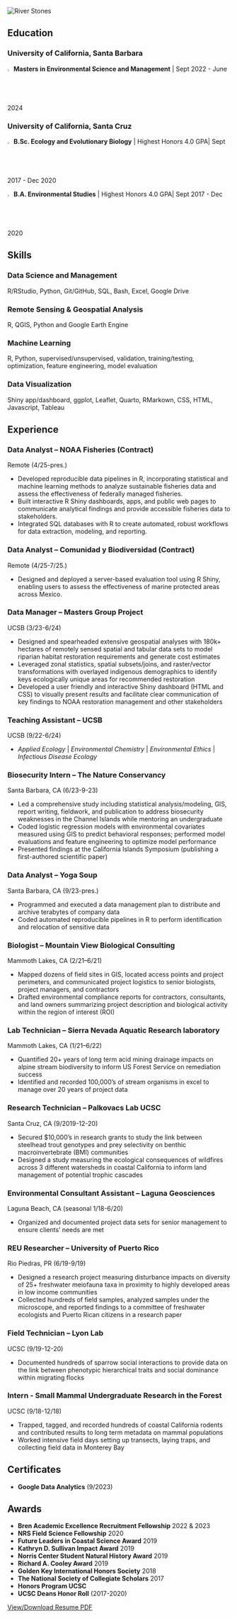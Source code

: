<!-- Image banner at top -->

<img src="images/stones2.png" alt="River Stones" class="banner-image-two"/>

::: center-banner-box
:::

::: gray-placeholder-two
:::

<!-- Education -->

<h2>Education</h2>

<h3>University of California, Santa Barbara</h3>

![](images/cap2.svg){width="2%"} **Masters in Environmental Science and Management** \| Sept 2022 - June 2024

<h3>University of California, Santa Cruz</h3>

![](images/cap2.svg){width="2%"} **B.Sc. Ecology and Evolutionary Biology** \| Highest Honors 4.0 GPA\| Sept 2017 - Dec 2020

![](images/cap2.svg){width="2%"} **B.A. Environmental Studies** \| Highest Honors 4.0 GPA\| Sept 2017 - Dec 2020 <!-- Skills  -->

<h2>Skills</h2>

<h3>Data Science and Management</h3>

R/RStudio, Python, Git/GitHub, SQL, Bash, Excel, Google Drive

<h3>Remote Sensing & Geospatial Analysis</h3>

R, QGIS, Python and Google Earth Engine

<h3>Machine Learning</h3>

R, Python, supervised/unsupervised, validation, training/testing, optimization, feature engineering, model evaluation

<h3>Data Visualization</h3>

Shiny app/dashboard, ggplot, Leaflet, Quarto, RMarkown, CSS, HTML, Javascript, Tableau

<!-- Experience -->

<h2>Experience</h2>

<h3>Data Analyst -- NOAA Fisheries (Contract)</h3>

Remote (4/25-pres.) 

-   Developed reproducible data pipelines in R, incorporating statistical and machine learning methods to analyze sustainable fisheries data and assess the effectiveness of federally managed fisheries.
-   Built interactive R Shiny dashboards, apps, and public web pages to communicate analytical findings and provide accessible fisheries data to stakeholders.
-   Integrated SQL databases with R to create automated, robust workflows for data extraction, modeling, and reporting.


<h3>Data Analyst -- Comunidad y Biodiversidad (Contract)</h3>

Remote (4/25-7/25.) 

-   Designed and deployed a server-based evaluation tool using R Shiny, enabling users to assess the effectiveness of marine protected areas across Mexico.


<h3>Data Manager -- Masters Group Project</h3>

UCSB (3/23-6/24) <!-- **Data Manager -- Masters Group Project**, UCSB (3/23-6/24) -->

-   Designed and spearheaded extensive geospatial analyses with 180k+ hectares of remotely sensed spatial and tabular data sets to model riparian habitat restoration requirements and generate cost estimates
-   Leveraged zonal statistics, spatial subsets/joins, and raster/vector transformations with overlayed indigenous demographics to identify keys ecologically unique areas for recommended restoration\
-   Developed a user friendly and interactive Shiny dashboard (HTML and CSS) to visually present results and facilitate clear communication of key findings to NOAA restoration management and other stakeholders

<h3>Teaching Assistant -- UCSB</h3>

UCSB (9/22-6/24)

-   *Applied Ecology* \| *Environmental Chemistry* \| *Environmental Ethics* \| *Infectious Disease Ecology*

<h3>Biosecurity Intern -- The Nature Conservancy</h3>

Santa Barbara, CA (6/23-9-23)

-   Led a comprehensive study including statistical analysis/modeling, GIS, report writing, fieldwork, and publication to address biosecurity weaknesses in the Channel Islands while mentoring an undergraduate
-   Coded logistic regression models with environmental covariates measured using GIS to predict behavioral responses; performed model evaluations and feature engineering to optimize model performance
-   Presented findings at the California Islands Symposium (publishing a first-authored scientific paper)

<h3>Data Analyst -- Yoga Soup</h3>

Santa Barbara, CA (9/23-pres.)

-   Programmed and executed a data management plan to distribute and archive terabytes of company data
-   Coded automated reproducible pipelines in R to perform identification and relocation of sensitive data

<h3>Biologist -- Mountain View Biological Consulting</h3>

Mammoth Lakes, CA (2/21–6/21)

-   Mapped dozens of field sites in GIS, located access points and project perimeters, and communicated project logistics to senior biologists, project managers, and contractors
-   Drafted environmental compliance reports for contractors, consultants, and land owners summarizing project description and biological activity within the region of interest (ROI)

<h3>Lab Technician -- Sierra Nevada Aquatic Research laboratory</h3>

Mammoth Lakes, CA (1/21–6/22)

-   Quantified 20+ years of long term acid mining drainage impacts on alpine stream biodiversity to inform US Forest Service on remediation success
-   Identified and recorded 100,000’s of stream organisms in excel to manage over 20 years of project data

<h3>Research Technician -- Palkovacs Lab UCSC</h3>

Santa Cruz, CA (9/2019-12-20)

-   Secured \$10,000's in research grants to study the link between steelhead trout genotypes and prey selectivity on benthic macroinvertebrate (BMI) communities
-   Designed a study measuring the ecological consequences of wildfires across 3 different watersheds in coastal California to inform land management of potential trophic cascades

<h3>Environmental Consultant Assistant – Laguna Geosciences</h3>

Laguna Beach, CA (seasonal 1/18-6/20)

-   Organized and documented project data sets for senior management to ensure clients’ needs are met

<h3>REU Researcher -- University of Puerto Rico</h3>

Rio Piedras, PR (6/19-9/19)

-   Designed a research project measuring disturbance impacts on diversity of 25+ freshwater meiofauna taxa in proximity to highly developed areas in low income communities
-   Collected hundreds of field samples, analyzed samples under the microscope, and reported findings to a committee of freshwater ecologists and Puerto Rican citizens in a research paper

<h3>Field Technician -- Lyon Lab</h3>

UCSC (9/19-12-20)

-   Documented hundreds of sparrow social interactions to provide data on the link between phenotypic hierarchical traits and social dominance within migrating flocks

<h3>Intern - Small Mammal Undergraduate Research in the Forest</h3>

UCSC (9/18-12/18)

-   Trapped, tagged, and recorded hundreds of coastal California rodents and contributed results to long term metadata on mammal populations
-   Worked intensive field days setting up transects, laying traps, and collecting field data in Monterey Bay

<!-- Certificates  -->

<h2>Certificates</h2>

-   **Google Data Analytics** (9/2023)

<h2>Awards</h2>

-   **Bren Academic Excellence Recruitment Fellowship** 2022 & 2023
-   **NRS Field Science Fellowship** 2020
-   **Future Leaders in Coastal Science Award** 2019
-   **Kathryn D. Sullivan Impact Award** 2019
-   **Norris Center Student Natural History Award** 2019
-   **Richard A. Cooley Award** 2019
-   **Golden Key International Honors Society** 2018
-   **The National Society of Collegiate Scholars** 2017
-   **Honors Program UCSC**
-   **UCSC Deans Honor Roll** (2017-2020)

<!-- Downlad Button  -->

::: button-container
<a href="rh_resume.pdf" class="button" style="margin-top: 0px">View/Download Resume PDF</a>
:::
